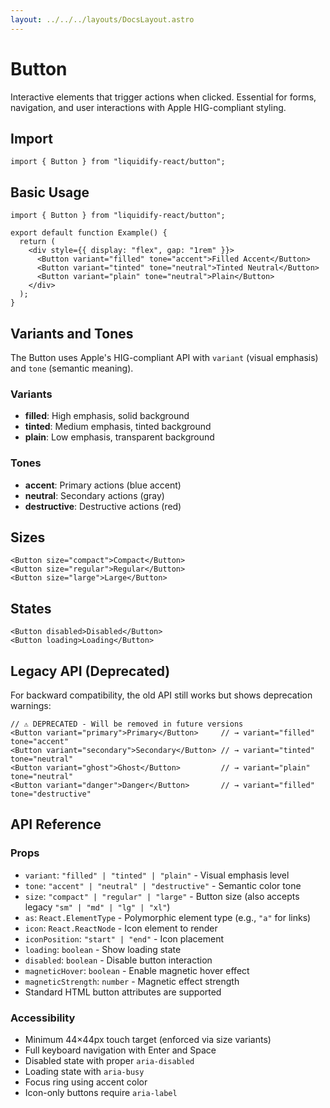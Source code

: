 ```yaml
---
layout: ../../../layouts/DocsLayout.astro
---
```



# Button

Interactive elements that trigger actions when clicked. Essential for forms, navigation, and user interactions with Apple HIG-compliant styling.

## Import

```tsx
import { Button } from "liquidify-react/button";
```

## Basic Usage

<ButtonBasicDemo client:load />

```tsx
import { Button } from "liquidify-react/button";

export default function Example() {
  return (
    <div style={{ display: "flex", gap: "1rem" }}>
      <Button variant="filled" tone="accent">Filled Accent</Button>
      <Button variant="tinted" tone="neutral">Tinted Neutral</Button>
      <Button variant="plain" tone="neutral">Plain</Button>
    </div>
  );
}
```

## Variants and Tones

The Button uses Apple's HIG-compliant API with `variant` (visual emphasis) and `tone` (semantic meaning).

### Variants

- **filled**: High emphasis, solid background
- **tinted**: Medium emphasis, tinted background
- **plain**: Low emphasis, transparent background

### Tones

- **accent**: Primary actions (blue accent)
- **neutral**: Secondary actions (gray)
- **destructive**: Destructive actions (red)

<ButtonVariantsDemo client:load />

## Sizes

<ButtonSizesDemo client:load />

```tsx
<Button size="compact">Compact</Button>
<Button size="regular">Regular</Button>
<Button size="large">Large</Button>
```

## States

<ButtonStatesDemo client:load />

```tsx
<Button disabled>Disabled</Button>
<Button loading>Loading</Button>
```

## Legacy API (Deprecated)

For backward compatibility, the old API still works but shows deprecation warnings:

```tsx
// ⚠️ DEPRECATED - Will be removed in future versions
<Button variant="primary">Primary</Button>     // → variant="filled" tone="accent"
<Button variant="secondary">Secondary</Button> // → variant="tinted" tone="neutral"
<Button variant="ghost">Ghost</Button>         // → variant="plain" tone="neutral"
<Button variant="danger">Danger</Button>       // → variant="filled" tone="destructive"
```

## API Reference

### Props

- `variant`: `"filled" | "tinted" | "plain"` - Visual emphasis level
- `tone`: `"accent" | "neutral" | "destructive"` - Semantic color tone
- `size`: `"compact" | "regular" | "large"` - Button size (also accepts legacy `"sm" | "md" | "lg" | "xl"`)
- `as`: `React.ElementType` - Polymorphic element type (e.g., `"a"` for links)
- `icon`: `React.ReactNode` - Icon element to render
- `iconPosition`: `"start" | "end"` - Icon placement
- `loading`: `boolean` - Show loading state
- `disabled`: `boolean` - Disable button interaction
- `magneticHover`: `boolean` - Enable magnetic hover effect
- `magneticStrength`: `number` - Magnetic effect strength
- Standard HTML button attributes are supported

### Accessibility

- Minimum 44×44px touch target (enforced via size variants)
- Full keyboard navigation with Enter and Space
- Disabled state with proper `aria-disabled`
- Loading state with `aria-busy`
- Focus ring using accent color
- Icon-only buttons require `aria-label`
